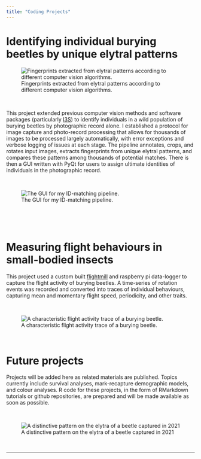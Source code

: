 ```yaml
---
title: "Coding Projects"
---
```


# Identifying individual burying beetles by unique elytral patterns

![Fingerprints extracted from elytral patterns according to different computer vision algorithms.](images/fingerprint_examples_white.svg)

\

This project extended previous computer vision methods and software packages (particularly [I3S](https://reijns.com/i3s/)) to identify individuals in a wild population of burying beetles by photographic record alone. I established a protocol for image capture and photo-record processing that allows for thousands of images to be processed largely automatically, with error exceptions and verbose logging of issues at each stage. The pipeline annotates, crops, and rotates input images, extracts fingerprints from unique elytral patterns, and compares these patterns among thousands of potential matches. There is then a GUI written with PyQt for users to assign ultimate identities of individuals in the photographic record.

\

![The GUI for my ID-matching pipeline.](images/gui_example.svg)

\


\

# Measuring flight behaviours in small-bodied insects

This project used a custom built [flightmill](https://kynandelaney.github.io/practical_projects.html) and raspberry pi data-logger to capture the flight activity of burying beetles. A time-series of rotation events was recorded and converted into traces of individual behaviours, capturing mean and momentary flight speed, periodicity, and other traits. 

\

![A characteristic flight activity trace of a burying beetle.](images/speed_plot.svg)

\

# Future projects

Projects will be added here as related materials are published. Topics currently include survival analyses, mark-recapture demographic models, and colour analyses. R code for these projects, in the form of RMarkdown tutorials or github repositories, are prepared and will be made available as soon as possible.

\

![A distinctive pattern on the elytra of a beetle captured in 2021](images/beetle.jpeg)

\

------